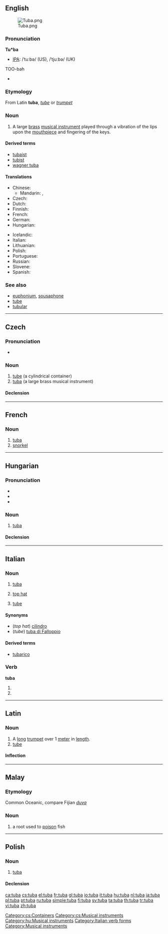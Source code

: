 {{wikipedia}}
{{also|Tuba|túba|tūba}}
==English==
[[Image:Tuba.png|thumb]]

===Pronunciation===
'''Tu*ba'''

* [[IPA]]: /ˈtuːbə/ (US), /ˈtjuːbə/ (UK)
TOO-bah
* {{rhymes|uːbə}}

===Etymology===
From Latin '''tuba''', ''[[tube]]'' or ''[[trumpet]]''

===Noun===
{{en-noun}}

# A large [[brass]] [[musical instrument]] played through a vibration of the lips upon the [[mouthpiece]] and fingering of the keys.

====Derived terms====
* [[tubaist]]
* [[tubist]]
* [[wagner tuba]]

====Translations====
{{trans-top|a large brass musical instrument}}
* Chinese:
** Mandarin: {{t|zh|大號|sc=Hani}}, {{t|zh|大号|tr=dàhào|sc=Hani}}
* Czech: {{t+|cs|tuba|f}}
* Dutch: {{t+|nl|tuba|m}}
* Finnish: {{t+|fi|tuuba}}
* French: {{t+|fr|tuba|m}}
* German: {{t+|de|Tuba|f}}
* Hungarian: {{t+|hu|tuba}}
{{trans-mid}}
* Icelandic: {{t-|is|túba|f}}
* Italian: {{t+|it|tuba|f}}
* Lithuanian: {{t-|lt|tūba|xs=Lithuanian}}
* Polish: {{t+|pl|tuba|f}}
* Portuguese: {{t+|pt|tuba|f}}
* Russian: {{t-|ru|туба|f|tr=túba}}
* Slovene: {{t-|sl|tuba|f}}
* Spanish: {{t-|es|tuba|f}}
{{trans-bottom}}

===See also===
* [[euphonium]], [[sousaphone]]
* [[tube]]
* [[tubular]]

{{anagrams:en/abtu}}

----

==Czech==

===Pronunciation===
* {{IPA|/tʊba/|lang=cs}}

===Noun===
{{cs-noun|g=f}}

# [[tube]] (a cylindrical container)
# [[#English|tuba]] (a large brass musical instrument)

====Declension====
{{cs-decl-noun|tuba|tuby|tubě|tubu|tubo|tubě|tubou|tuby|tub|tubám|tuby|tuby|tubách|tubami}}

[[Category:cs:Containers]]
[[Category:cs:Musical instruments]]

----

==French==

===Noun===
{{fr-noun|m}}

# [[tuba#English|tuba]]
# [[snorkel]]

----

==Hungarian==
{{wikipedia|lang=hu|Tuba (hangszer)|Tuba}}

===Pronunciation===
* {{IPA|/ˈtubɒ/|lang=hu}}
* {{audio|Hu-tuba.ogg|Audio}}
* {{hyphenation|tu|ba}}

===Noun===
{{hu-noun|pl=tubák}}

# {{musical instruments|lang=hu}} [[#English|tuba]]

====Declension====
{{hu-decl-k-back|tub|á}}{{hu-pos-tok|tubá}}

[[Category:hu:Musical instruments]]

----

==Italian==
{{wikipedia|lang=it}}

===Noun===
{{it-noun|tub|f|a|e}}

# {{context|musical instrument|lang=it}} [[#English|tuba]]
# [[top hat]]
# {{context|anatomy|lang=it}} [[tube]]

====Synonyms====
* (''top hat'') [[cilindro]]
* (''tube'') [[tuba di Falloppio]]

====Derived terms====
* [[tubarico]]

===Verb===
'''tuba'''

# {{form of|[[third-person|Third-person]] [[singular]] [[present tense]]|[[tubare#Italian|tubare]]|lang=Italian}}
# {{form of|[[second-person|Second-person]] singular [[imperative]]|tubare#Italian|tubare|lang=Italian}}

[[Category:Italian verb forms]]

----

==Latin==

===Noun===
{{la-noun|tuba|tubae|tubae|f|first}}

# A [[long]] [[trumpet]] over 1 [[meter]] in [[length]].
# [[tube]]

====Inflection====
{{ladecl1}}
{{la-decl-1st|tub}}

----

==Malay==

===Etymology===
Common Oceanic, compare Fijian ''[[duva]]''

===Noun===
{{infl|ms|noun}}

# a root used to [[poison]] fish

----

==Polish==
{{wikipedia|lang=pl}}

===Noun===
{{infl|pl|noun|g=f}}

# {{musical instrument|lang=pl}} [[#English|tuba]]

====Declension====
{{pl-decl-noun-f|tu|b}}

[[Category:Musical instruments]]

[[ca:tuba]]
[[cs:tuba]]
[[el:tuba]]
[[fr:tuba]]
[[gl:tuba]]
[[io:tuba]]
[[it:tuba]]
[[hu:tuba]]
[[nl:tuba]]
[[ja:tuba]]
[[pl:tuba]]
[[pt:tuba]]
[[ru:tuba]]
[[simple:tuba]]
[[fi:tuba]]
[[sv:tuba]]
[[ta:tuba]]
[[th:tuba]]
[[tr:tuba]]
[[vi:tuba]]
[[zh:tuba]]